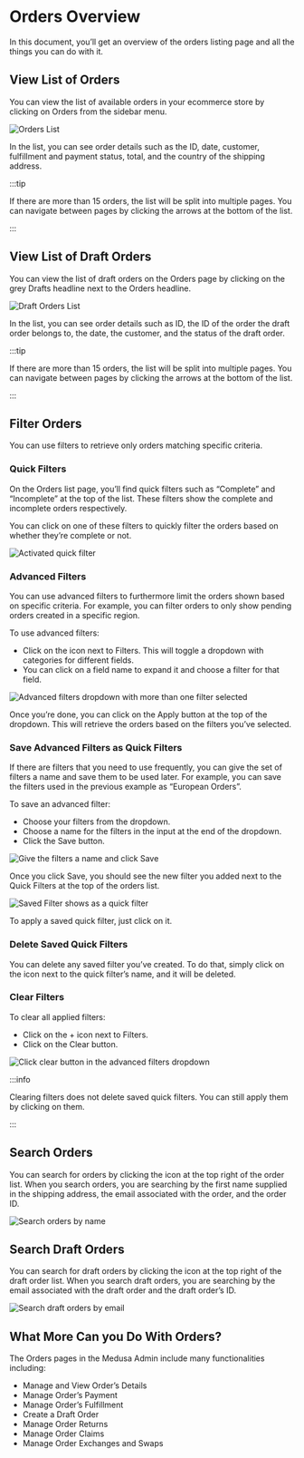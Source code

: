 
# Orders Overview

In this document, you’ll get an overview of the orders listing page and all the things you can do with it.

## View List of Orders

You can view the list of available orders in your ecommerce store by clicking on Orders from the sidebar menu.

![Orders List](https://i.imgur.com/dRBQpZW.png)

In the list, you can see order details such as the ID, date, customer, fulfillment and payment status, total, and the country of the shipping address.

:::tip

If there are more than 15 orders, the list will be split into multiple pages. You can navigate between pages by clicking the arrows at the bottom of the list.

:::

## View List of Draft Orders

You can view the list of draft orders on the Orders page by clicking on the grey Drafts headline next to the Orders headline.

![Draft Orders List](https://i.imgur.com/jvNVbbI.png)

In the list, you can see order details such as ID, the ID of the order the draft order belongs to, the date, the customer, and the status of the draft order.

:::tip

If there are more than 15 orders, the list will be split into multiple pages. You can navigate between pages by clicking the arrows at the bottom of the list.

:::

## Filter Orders

You can use filters to retrieve only orders matching specific criteria.

### Quick Filters

On the Orders list page, you’ll find quick filters such as “Complete” and “Incomplete” at the top of the list. These filters show the complete and incomplete orders respectively.

You can click on one of these filters to quickly filter the orders based on whether they’re complete or not.

![Activated quick filter](https://i.imgur.com/FPW8tCY.png)

### Advanced Filters

You can use advanced filters to furthermore limit the orders shown based on specific criteria. For example, you can filter orders to only show pending orders created in a specific region.

To use advanced filters:

- Click on the <UiIcon lightIcon="https://i.imgur.com/alMqdZW.png" darkIcon="https://i.imgur.com/He8m6qd.png" alt="plus" /> icon next to Filters. This will toggle a dropdown with categories for different fields.
- You can click on a field name to expand it and choose a filter for that field.

![Advanced filters dropdown with more than one filter selected](https://i.imgur.com/7N1OELc.png)

Once you’re done, you can click on the Apply button at the top of the dropdown. This will retrieve the orders based on the filters you’ve selected.

### Save Advanced Filters as Quick Filters

If there are filters that you need to use frequently, you can give the set of filters a name and save them to be used later. For example, you can save the filters used in the previous example as “European Orders”.

To save an advanced filter:

- Choose your filters from the dropdown.
- Choose a name for the filters in the input at the end of the dropdown.
- Click the Save button.

![Give the filters a name and click Save](https://i.imgur.com/HhLVYkh.png)

Once you click Save, you should see the new filter you added next to the Quick Filters at the top of the orders list.

![Saved Filter shows as a quick filter](https://i.imgur.com/1ep3hVy.png)

To apply a saved quick filter, just click on it.

### Delete Saved Quick Filters

You can delete any saved filter you’ve created. To do that, simply click on the <UiIcon lightIcon="https://i.imgur.com/FFwnF0m.png" darkIcon="https://i.imgur.com/ZZN7BfE.png" alt="X" /> icon next to the quick filter’s name, and it will be deleted.

### Clear Filters

To clear all applied filters:

- Click on the + icon next to Filters.
- Click on the Clear button.

![Click clear button in the advanced filters dropdown](https://i.imgur.com/1ra8L7o.png)

:::info

Clearing filters does not delete saved quick filters. You can still apply them by clicking on them.

:::

## Search Orders

You can search for orders by clicking the <UiIcon lightIcon="https://i.imgur.com/efyG8WQ.png" darkIcon="https://i.imgur.com/NgocLvX.png" alt="magnifier" /> icon at the top right of the order list. When you search orders, you are searching by the first name supplied in the shipping address, the email associated with the order, and the order ID.

![Search orders by name](https://i.imgur.com/Z09rbmQ.png)

## Search Draft Orders

You can search for draft orders by clicking the <UiIcon lightIcon="https://i.imgur.com/efyG8WQ.png" darkIcon="https://i.imgur.com/NgocLvX.png" alt="magnifier" /> icon at the top right of the draft order list. When you search draft orders, you are searching by the email associated with the draft order and the draft order’s ID.

![Search draft orders by email](https://i.imgur.com/el0Y9WS.png)

## What More Can you Do With Orders?

The Orders pages in the Medusa Admin include many functionalities including:

- Manage and View Order’s Details
- Manage Order’s Payment
- Manage Order’s Fulfillment
- Create a Draft Order
- Manage Order Returns
- Manage Order Claims
- Manage Order Exchanges and Swaps